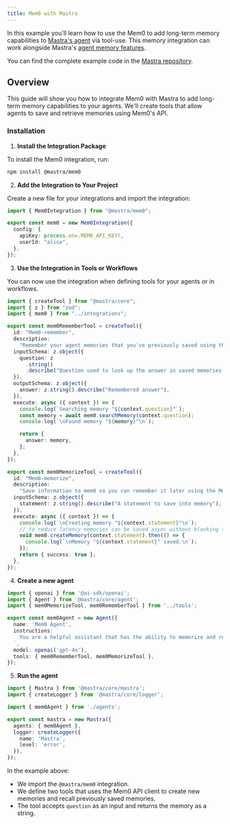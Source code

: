 ---
title: Mem0 with Mastra
---

<Snippet file="paper-release.mdx" />

In this example you'll learn how to use the Mem0 to add long-term memory capabilities to [Mastra's agent](https://mastra.ai/) via tool-use.
This memory integration can work alongside Mastra's [agent memory features](https://mastra.ai/docs/agents/01-agent-memory).

You can find the complete example code in the [Mastra repository](https://github.com/mastra-ai/mastra/tree/main/examples/memory-with-mem0).

## Overview

This guide will show you how to integrate Mem0 with Mastra to add long-term memory capabilities to your agents. We'll create tools that allow agents to save and retrieve memories using Mem0's API.

### Installation

1. **Install the Integration Package**

To install the Mem0 integration, run:

```bash
npm install @mastra/mem0
```

2. **Add the Integration to Your Project**

Create a new file for your integrations and import the integration:

```typescript integrations/index.ts
import { Mem0Integration } from "@mastra/mem0";

export const mem0 = new Mem0Integration({
  config: {
    apiKey: process.env.MEM0_API_KEY!,
    userId: "alice",
  },
});
```

3. **Use the Integration in Tools or Workflows**

You can now use the integration when defining tools for your agents or in workflows.

```typescript tools/index.ts
import { createTool } from "@mastra/core";
import { z } from "zod";
import { mem0 } from "../integrations";

export const mem0RememberTool = createTool({
  id: "Mem0-remember",
  description:
    "Remember your agent memories that you've previously saved using the Mem0-memorize tool.",
  inputSchema: z.object({
    question: z
      .string()
      .describe("Question used to look up the answer in saved memories."),
  }),
  outputSchema: z.object({
    answer: z.string().describe("Remembered answer"),
  }),
  execute: async ({ context }) => {
    console.log(`Searching memory "${context.question}"`);
    const memory = await mem0.searchMemory(context.question);
    console.log(`\nFound memory "${memory}"\n`);

    return {
      answer: memory,
    };
  },
});

export const mem0MemorizeTool = createTool({
  id: "Mem0-memorize",
  description:
    "Save information to mem0 so you can remember it later using the Mem0-remember tool.",
  inputSchema: z.object({
    statement: z.string().describe("A statement to save into memory"),
  }),
  execute: async ({ context }) => {
    console.log(`\nCreating memory "${context.statement}"\n`);
    // to reduce latency memories can be saved async without blocking tool execution
    void mem0.createMemory(context.statement).then(() => {
      console.log(`\nMemory "${context.statement}" saved.\n`);
    });
    return { success: true };
  },
});
```

4. **Create a new agent**

```typescript agents/index.ts
import { openai } from '@ai-sdk/openai';
import { Agent } from '@mastra/core/agent';
import { mem0MemorizeTool, mem0RememberTool } from '../tools';

export const mem0Agent = new Agent({
  name: 'Mem0 Agent',
  instructions: `
    You are a helpful assistant that has the ability to memorize and remember facts using Mem0.
  `,
  model: openai('gpt-4o'),
  tools: { mem0RememberTool, mem0MemorizeTool },
});
```

5. **Run the agent**

```typescript index.ts
import { Mastra } from '@mastra/core/mastra';
import { createLogger } from '@mastra/core/logger';

import { mem0Agent } from './agents';

export const mastra = new Mastra({
  agents: { mem0Agent },
  logger: createLogger({
    name: 'Mastra',
    level: 'error',
  }),
});
```

In the example above:
- We import the `@mastra/mem0` integration.
- We define two tools that uses the Mem0 API client to create new memories and recall previously saved memories.
- The tool accepts `question` as an input and returns the memory as a string.